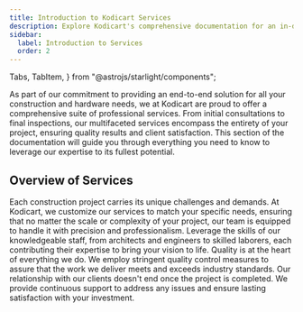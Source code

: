 ```yaml
---
title: Introduction to Kodicart Services
description: Explore Kodicart's comprehensive documentation for an in-depth look at our premium tools and construction services. 
sidebar:
  label: Introduction to Services
  order: 2
---
```


  Tabs,
  TabItem,
} from "@astrojs/starlight/components";

As part of our commitment to providing an end-to-end solution for all your construction and hardware needs, we at Kodicart are proud to offer a comprehensive suite of professional services. From initial consultations to final inspections, our multifaceted services encompass the entirety of your project, ensuring quality results and client satisfaction. This section of the documentation will guide you through everything you need to know to leverage our expertise to its fullest potential.

## Overview of Services

<Tabs>
  <TabItem label="Tailored Solutions">
    Each construction project carries its unique challenges and demands. At Kodicart, we customize our services to match your specific needs, ensuring that no matter the scale or complexity of your project, our team is equipped to handle it with precision and professionalism.
  </TabItem>
  <TabItem label="Expert Team">
    Leverage the skills of our knowledgeable staff, from architects and engineers to skilled laborers, each contributing their expertise to bring your vision to life.
  </TabItem>
   <TabItem label="Commitment to Quality">
    Quality is at the heart of everything we do. We employ stringent quality control measures to assure that the work we deliver meets and exceeds industry standards.
  </TabItem>
   <TabItem label="Ongoing Support">
    Our relationship with our clients doesn't end once the project is completed. We provide continuous support to address any issues and ensure lasting satisfaction with your investment.
  </TabItem>
</Tabs>